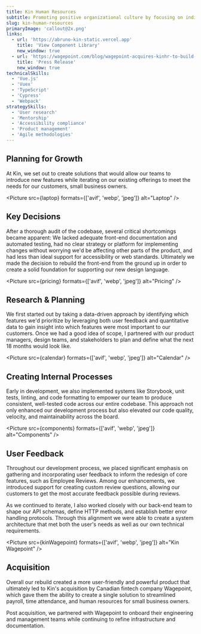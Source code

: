 ```yaml
---
title: Kin Human Resources
subtitle: Promoting positive organizational culture by focusing on individuals.
slug: kin-human-resources
primaryImage: 'callout@2x.png'
links:
  - url: 'https://abruno-kin-static.vercel.app'
    title: 'View Component Library'
    new_window: true
  - url: 'https://wagepoint.com/blog/wagepoint-acquires-kinhr-to-build-ultimate-workplace-happiness-solution/'
    title: 'Press Release'
    new_window: true
technicalSkills:
  - 'Vue.js'
  - 'Vuex'
  - 'TypeScript'
  - 'Cypress'
  - 'Webpack'
strategySkills:
  - 'User research'
  - 'Mentorship'
  - 'Accessibility compliance'
  - 'Product management'
  - 'Agile methodologies'
---
```



## Planning for Growth

At Kin, we set out to create solutions that would allow our teams to introduce new features while iterating on our existing offerings to meet the needs for our customers, small business owners.

<Picture src={laptop} formats={['avif', 'webp', 'jpeg']} alt="Laptop" />

## Key Decisions

After a thorough audit of the codebase, several critical shortcomings became apparent: We lacked adequate front-end documentation and automated testing, had no clear strategy or platform for implementing changes without worrying we'd be affecting other parts of the product, and had less than ideal support for accessibility or web standards. Ultimately we made the decision to rebuild the front-end from the ground up in order to create a solid foundation for supporting our new design language.

<Picture src={pricing} formats={['avif', 'webp', 'jpeg']} alt="Pricing" />

## Research &amp; Planning

We first started out by taking a data-driven approach by identifying which features we'd prioritize by leveraging both user feedback and quantitative data to gain insight into which features were most important to our customers. Once we had a good idea of scope, I partnered with our product managers, design teams, and stakeholders to plan and define what the next 18 months would look like.

<Picture src={calendar} formats={['avif', 'webp', 'jpeg']} alt="Calendar" />

## Creating Internal Processes

Early in development, we also implemented systems like Storybook, unit tests, linting, and code formatting to empower our team to produce consistent, well-tested code across our entire codebase. This approach not only enhanced our development process but also elevated our code quality, velocity, and maintainability across the board.

<Picture src={components} formats={['avif', 'webp', 'jpeg']} alt="Components" />

## User Feedback

Throughout our development process, we placed significant emphasis on gathering and incorporating user feedback to inform the redesign of core features, such as Employee Reviews. Among our enhancements, we introduced support for creating custom review questions, allowing our customers to get the most accurate feedback possible during reviews.

As we continued to iterate, I also worked closely with our back-end team to shape our API schemas, define HTTP methods, and establish better error handling protocols. Through this alignment we were able to create a system architecture that met both the user's needs as well as our own technical requirements.

<Picture
  src={kinWagepoint}
  formats={['avif', 'webp', 'jpeg']}
  alt="Kin Wagepoint"
/>

## Acquisition

Overall our rebuild created a more user-friendly and powerful product that ultimately led to Kin's acquisition by Canadian fintech company Wagepoint, which gave them the ability to create a single solution to streamlined payroll, time attendance, and human resources for small business owners.

Post acquisition, we partnered with Wagepoint to onboard their engineering and management teams while continuing to refine infrastructure and documentation.
